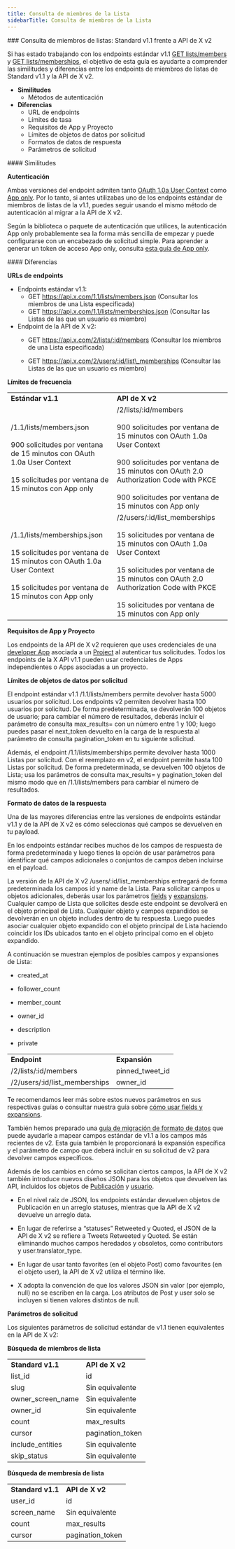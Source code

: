 ```yaml
---
title: Consulta de miembros de la Lista
sidebarTitle: Consulta de miembros de la Lista
---
```



<div id="list-members-lookup-standard-v11-compared-to-x-api-v2">
  ### Consulta de miembros de listas: Standard v1.1 frente a API de X v2
</div>

Si has estado trabajando con los endpoints estándar v1.1 [GET lists/members](https://developer.x.com/en/docs/twitter-api/v1/accounts-and-users/create-manage-lists/api-reference/get-lists-members) y [GET lists/memberships](https://developer.x.com/en/docs/twitter-api/v1/accounts-and-users/create-manage-lists/api-reference/get-lists-memberships), el objetivo de esta guía es ayudarte a comprender las similitudes y diferencias entre los endpoints de miembros de listas de Standard v1.1 y la API de X v2.

- **Similitudes**
  - Métodos de autenticación
- **Diferencias**
  - URL de endpoints
  - Límites de tasa
  - Requisitos de App y Proyecto
  - Límites de objetos de datos por solicitud
  - Formatos de datos de respuesta
  - Parámetros de solicitud

<div id="similarities">
  #### Similitudes
</div>

**Autenticación**

Ambas versiones del endpoint admiten tanto [OAuth 1.0a User Context](/es/resources/fundamentals/authentication#oauth-1-0a-2) como [App only](/es/resources/fundamentals/authentication#oauth-2-0). Por lo tanto, si antes utilizabas uno de los endpoints estándar de miembros de listas de la v1.1, puedes seguir usando el mismo método de autenticación al migrar a la API de X v2.

Según la biblioteca o paquete de autenticación que utilices, la autenticación App only probablemente sea la forma más sencilla de empezar y puede configurarse con un encabezado de solicitud simple. Para aprender a generar un token de acceso App only, consulta [esta guía de App only](/es/resources/fundamentals/authentication#bearer-token-also-known-as-app-only).

<div id="differences">
  #### Diferencias
</div>

**URLs de endpoints**

- Endpoints estándar v1.1:
  - GET https://api.x.com/1.1/lists/members.json
    (Consultar los miembros de una Lista especificada)
  - GET https://api.x.com/1.1/lists/memberships.json
    (Consultar las Listas de las que un usuario es miembro)
- Endpoint de la API de X v2:
  - GET https://api.x.com/2/lists/:id/members
    (Consultar los miembros de una Lista especificada)

  - GET https://api.x.com/2/users/:id/list\_memberships
    (Consultar las Listas de las que un usuario es miembro)

**Límites de frecuencia**

|     |     |
| :--- | :--- |
| **Estándar v1.1** | **API de X v2** |
| /1.1/lists/members.json<br /><br />900 solicitudes por ventana de 15 minutos con OAuth 1.0a User Context<br /><br />15 solicitudes por ventana de 15 minutos con App only | /2/lists/:id/members<br /><br />900 solicitudes por ventana de 15 minutos con OAuth 1.0a User Context<br /><br />900 solicitudes por ventana de 15 minutos con OAuth 2.0 Authorization Code with PKCE<br /><br />900 solicitudes por ventana de 15 minutos con App only |
| /1.1/lists/memberships.json<br /><br />15 solicitudes por ventana de 15 minutos con OAuth 1.0a User Context<br /><br />15 solicitudes por ventana de 15 minutos con App only | /2/users/:id/list\_memberships<br /><br />15 solicitudes por ventana de 15 minutos con OAuth 1.0a User Context<br /><br />15 solicitudes por ventana de 15 minutos con OAuth 2.0 Authorization Code with PKCE<br /><br />15 solicitudes por ventana de 15 minutos con App only |

**Requisitos de App y Proyecto**

Los endpoints de la API de X v2 requieren que uses credenciales de una [developer App](/es/resources/fundamentals/developer-apps) asociada a un [Project](/es/resources/fundamentals/projects) al autenticar tus solicitudes. Todos los endpoints de la X API v1.1 pueden usar credenciales de Apps independientes o Apps asociadas a un proyecto.

**Límites de objetos de datos por solicitud**

El endpoint estándar v1.1 /1.1/lists/members permite devolver hasta 5000 usuarios por solicitud. Los endpoints v2 permiten devolver hasta 100 usuarios por solicitud. De forma predeterminada, se devolverán 100 objetos de usuario; para cambiar el número de resultados, deberás incluir el parámetro de consulta max\_results= con un número entre 1 y 100; luego puedes pasar el next\_token devuelto en la carga de la respuesta al parámetro de consulta pagination\_token en tu siguiente solicitud.

Además, el endpoint /1.1/lists/memberships permite devolver hasta 1000 Listas por solicitud. Con el reemplazo en v2, el endpoint permite hasta 100 Listas por solicitud. De forma predeterminada, se devuelven 100 objetos de Lista; usa los parámetros de consulta max\_results= y pagination\_token del mismo modo que en /1.1/lists/members para cambiar el número de resultados.

**Formato de datos de la respuesta**

Una de las mayores diferencias entre las versiones de endpoints estándar v1.1 y de la API de X v2 es cómo seleccionas qué campos se devuelven en tu payload.

En los endpoints estándar recibes muchos de los campos de respuesta de forma predeterminada y luego tienes la opción de usar parámetros para identificar qué campos adicionales o conjuntos de campos deben incluirse en el payload.

La versión de la API de X v2 /users/:id/list\_memberships entregará de forma predeterminada los campos id y name de la Lista. Para solicitar campos u objetos adicionales, deberás usar los parámetros [fields](/es/x-api/fundamentals/fields) y [expansions](/es/x-api/fundamentals/expansions). Cualquier campo de Lista que solicites desde este endpoint se devolverá en el objeto principal de Lista. Cualquier objeto y campos expandidos se devolverán en un objeto includes dentro de tu respuesta. Luego puedes asociar cualquier objeto expandido con el objeto principal de Lista haciendo coincidir los IDs ubicados tanto en el objeto principal como en el objeto expandido.

A continuación se muestran ejemplos de posibles campos y expansiones de Lista:

- created\_at

- follower\_count

- member\_count

- owner\_id

- description

- private

|     |     |
| :--- | :--- |
| **Endpoint** | **Expansión** |
| /2/lists/:id/members | pinned\_tweet\_id |
| /2/users/:id/list\_memberships | owner\_id |

Te recomendamos leer más sobre estos nuevos parámetros en sus respectivas guías o consultar nuestra guía sobre [cómo usar fields y expansions](/es/x-api/fundamentals/data-dictionary#how-to-use-fields-and-expansions). 

También hemos preparado una [guía de migración de formato de datos](/es/x-api/migrate/data-format-migration) que puede ayudarle a mapear campos estándar de v1.1 a los campos más recientes de v2. Esta guía también le proporcionará la expansión específica y el parámetro de campo que deberá incluir en su solicitud de v2 para devolver campos específicos. 

Además de los cambios en cómo se solicitan ciertos campos, la API de X v2 también introduce nuevos diseños JSON para los objetos que devuelven las API, incluidos los objetos de [Publicación](/es/x-api/fundamentals/data-dictionary#tweet) y [usuario](/es/x-api/fundamentals/data-dictionary#user).

- En el nivel raíz de JSON, los endpoints estándar devuelven objetos de Publicación en un arreglo statuses, mientras que la API de X v2 devuelve un arreglo data. 

- En lugar de referirse a “statuses” Retweeted y Quoted, el JSON de la API de X v2 se refiere a Tweets Retweeted y Quoted. Se están eliminando muchos campos heredados y obsoletos, como contributors y user.translator\_type. 

- En lugar de usar tanto favorites (en el objeto Post) como favourites (en el objeto user), la API de X v2 utiliza el término like. 

- X adopta la convención de que los valores JSON sin valor (por ejemplo, null) no se escriben en la carga. Los atributos de Post y user solo se incluyen si tienen valores distintos de null.

**Parámetros de solicitud**

Los siguientes parámetros de solicitud estándar de v1.1 tienen equivalentes en la API de X v2:

**Búsqueda de miembros de lista**

|     |     |
| :--- | :--- |
| **Standard v1.1** | **API de X v2** |
| list\_id | id  |
| slug | Sin equivalente |
| owner\_screen\_name | Sin equivalente |
| owner\_id | Sin equivalente |
| count | max\_results |
| cursor | pagination\_token |
| include\_entities | Sin equivalente |
| skip\_status | Sin equivalente |

**Búsqueda de membresía de lista**

|     |     |
| :--- | :--- |
| **Standard v1.1** | **API de X v2** |
| user\_id | id  |
| screen\_name | Sin equivalente |
| count | max\_results |
| cursor | pagination\_token |